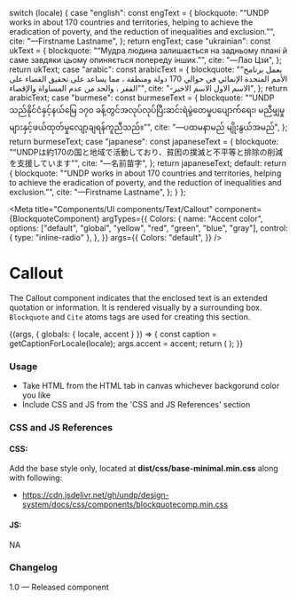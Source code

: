 
  switch (locale) {
    case "english":
      const engText = {
        blockquote:
          "“UNDP works in about 170 countries and territories, helping to achieve the eradication of poverty, and the reduction of inequalities and exclusion.”",
        cite: "—Firstname Lastname",
      };
      return engText;
    case "ukrainian":
      const ukText = {
        blockquote:
          "“Мудра людина залишається на задньому плані й саме завдяки цьому опиняється попереду інших.”",
        cite: "—Лао Цзи",
      };
      return ukText;
    case "arabic":
      const arabicText = {
        blockquote:
          "“يعمل برنامج الأمم المتحدة الإنمائي في حوالي 170 دولة ومنطقة ، مما يساعد على تحقيق القضاء على الفقر ، والحد من عدم المساواة والإقصاء”",
        cite: "-الاسم الاول الاسم الاخير",
      };
      return arabicText;
    case "burmese":
      const burmeseText = {
        blockquote:
          "“UNDP သည်နိုင်ငံနှင့်နယ်မြေ ၁၇၀ ခန့်တွင်အလုပ်လုပ်ပြီးဆင်းရဲမွဲတေမှုပပျောက်ရေး၊ မညီမျှမှုများနှင့်ဖယ်ထုတ်မှုလျော့ချရန်ကူညီသည်။”",
        cite: "—ပထမနာမည် မျိုးနွယ်အမည်",
      };
      return burmeseText;
    case "japanese":
      const japaneseText = {
        blockquote:
          "“UNDPは約170の国と地域で活動しており、貧困の撲滅と不平等と排除の削減を支援しています”",
        cite: "—名前苗字",
      };
      return japaneseText;
    default:
      return {
        blockquote:
          "“UNDP works in about 170 countries and territories, helping to achieve the eradication of poverty, and the reduction of inequalities and exclusion.”",
        cite: "—Firstname Lastname",
      };
  }
};

<Meta
  title="Components/UI components/Text/Callout"
  component={BlockquoteComponent}
  argTypes={{
    Colors: {
      name: "Accent color",
      options: ["default", "global", "yellow", "red", "green", "blue", "gray"],
      control: { type: "inline-radio" },
    },
  }}
  args={{
    Colors: "default",
  }}
/>

# Callout

The Callout component indicates that the enclosed text is an extended quotation or information. It is rendered visually by a surrounding box. `Blockquote` and `Cite` atoms tags are used for creating this section.

<Canvas>
  <Story name="Callout">
    {(args, { globals: { locale, accent } }) => {
      const caption = getCaptionForLocale(locale);
      args.accent = accent;
      return (
        <BlockquoteComponent
          blockquoteText={caption.blockquote}
          citeText={caption.cite}
          Colors={accent}
          {...args}
        ></BlockquoteComponent>
      );
    }}
  </Story>
</Canvas>

###

### Usage

- Take HTML from the HTML tab in canvas whichever backgorund color you like
- Include CSS and JS from the 'CSS and JS References' section

### CSS and JS References

#### CSS:

Add the base style only, located at **dist/css/base-minimal.min.css** along with following:

- https://cdn.jsdelivr.net/gh/undp/design-system/docs/css/components/blockquotecomp.min.css

#### JS:

NA

### Changelog

1.0 — Released component
